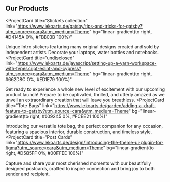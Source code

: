 ## Our Products

<ProjectCard
  title="Stickets collection"
  link="https://www.lekoarts.de/gatsby/tips-and-tricks-for-gatsby?utm_source=cara&utm_medium=Theme"
  bg="linear-gradient(to right, #D4145A 0%, #FBB03B 100%)"
>
  Unique Intro stickers featuring many original designs created and sold by independent artists. Decorate your laptops, water bottles and notebooks.
</ProjectCard>
<ProjectCard
  title="undisclosed"
  link="https://www.lekoarts.de/javascript/setting-up-a-yarn-workspace-with-typescript-eslint-and-cypress?utm_source=cara&utm_medium=Theme"
  bg="linear-gradient(to right, #662D8C 0%, #ED1E79 100%)"
>
Get ready to experience a whole new level of excitement with our upcoming product launch! Prepare to be captivated, thrilled, and utterly amazed as we unveil an extraordinary creation that will leave you breathless.
</ProjectCard>
<ProjectCard
  title="Tote Bags"
  link="https://www.lekoarts.de/garden/adding-a-draft-feature-to-gatsby?utm_source=cara&utm_medium=Theme"
  bg="linear-gradient(to right, #009245 0%, #FCEE21 100%)"
>
Introducing our versatile tote bag, the perfect companion for any occasion, featuring a spacious interior, durable construction, and timeless style.
</ProjectCard>
<ProjectCard
  title="Post Cards"
  link="https://www.lekoarts.de/design/introducing-the-theme-ui-plugin-for-figma?utm_source=cara&utm_medium=Theme"
  bg="linear-gradient(to right, #D585FF 0%, #00FFEE 100%)"
>
Capture and share your most cherished moments with our beautifully designed postcards, crafted to inspire connection and bring joy to both sender and recipient.
</ProjectCard>
